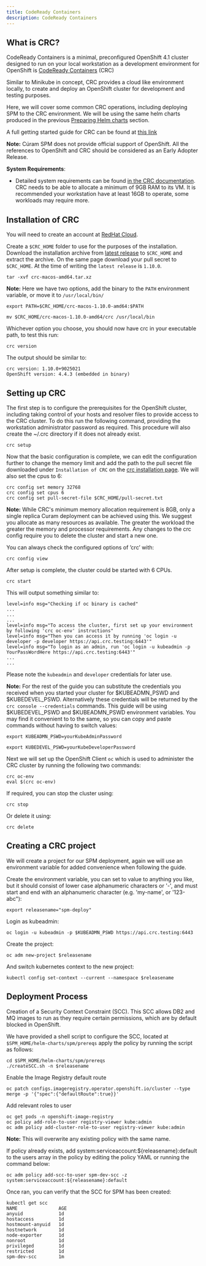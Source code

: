 ```yaml
---
title: CodeReady Containers
description: CodeReady Containers
---
```


## What is CRC?

CodeReady Containers is a minimal, preconfigured OpenShift 4.1 cluster designed to run on your local workstation as a development environment for OpenShift is [CodeReady Containers](https://github.com/code-ready/crc) (CRC)

Similar to Minikube in concept, CRC provides a cloud like environment locally, to create and deploy an OpenShift cluster for development and testing purposes.

Here, we will cover some common CRC operations, including deploying SPM to the CRC environment. We will be using the same helm charts produced in the previous [Preparing Helm charts](/04-deployment/hc_deployment) section.

A full getting started guide for CRC can be found at [this link](https://access.redhat.com/documentation/en-us/red_hat_codeready_containers/1.8/html/getting_started_guide/index)

<InlineNotification>

**Note:**  Cúram SPM does not provide official support of OpenShift. All the references to OpenShift and CRC should be considered as an Early Adopter Release.

</InlineNotification>

**System Requirements**:

- Detailed system requirements can be found [in the CRC documentation](https://code-ready.github.io/crc/#minimum-system-requirements_gsg).
CRC needs to be able to allocate a minimum of 9GB RAM to its VM.
It is recommended your workstation have at least 16GB to operate, some workloads may require more.

## Installation of CRC

You will need to create an account at [RedHat Cloud](https://www.redhat.com/).

Create a `$CRC_HOME` folder to use for the purposes of the installation.
Download the installation archive from [latest release](https://cloud.redhat.com/openshift/install/crc/installer-provisioned) to `$CRC_HOME` and extract the archive.
On the same page download your pull secret to `$CRC_HOME`. At the time of writing the `latest release` is `1.10.0`.

```shell
tar -xvf crc-macos-amd64.tar.xz
```

<InlineNotification>

**Note:**  Here we have two options, add the binary to the `PATH` environment variable, or move it to `/usr/local/bin/`

</InlineNotification>

<Tabs>

<Tab label="Add to the PATH">
<Row>
<Column>

`export PATH=$CRC_HOME/crc-macos-1.10.0-amd64:$PATH`

</Column>
</Row>
</Tab>

<Tab label="/usr/bin/local ">
<Row>
<Column>

`mv $CRC_HOME/crc-macos-1.10.0-amd64/crc /usr/local/bin`

</Column>
</Row>
</Tab>
</Tabs>

Whichever option you choose, you should now have crc in your executable path, to test this run:

```shell
crc version
```

The output should be similar to:

```
crc version: 1.10.0+9025021
OpenShift version: 4.4.3 (embedded in binary)
```

## Setting up CRC

The first step is to configure the prerequisites for the OpenShift cluster, including taking control of your hosts and resolver files to provide access to the CRC cluster.
To do this run the following command, providing the workstation administrator password as required.
This procedure will also create the ~/.crc directory if it does not already exist.

```shell
crc setup
```

Now that the basic configuration is complete, we can edit the configuration further to change the memory limit and add the path to the pull secret file downloaded under `Installation of CRC` on the [crc installation page](../crc_installation).
We will also set the cpus to 6:

```shell
crc config set memory 32768
crc config set cpus 6
crc config set pull-secret-file $CRC_HOME/pull-secret.txt
```

<InlineNotification>

**Note:**  While CRC's minimum memory allocation requirement is 8GB, only a single replica Curam deployment can be achieved using this.
We suggest you allocate as many resources as available.
The greater the workload the greater the memory and processor requirements.
Any changes to the crc config require you to delete the cluster and start a new one.

</InlineNotification>

You can always check the configured options of ’crc’ with:

```shell
crc config view
```

After setup is complete, the cluster could be started with 6 CPUs.

```shell
crc start
```

This will output something similar to:

```
level=info msg="Checking if oc binary is cached"
...
...
...
level=info msg="To access the cluster, first set up your environment by following 'crc oc-env' instructions"
level=info msg="Then you can access it by running 'oc login -u developer -p developer https://api.crc.testing:6443'"
level=info msg="To login as an admin, run 'oc login -u kubeadmin -p YourPassWordHere https://api.crc.testing:6443'"
...
...
```

Please note the `kubeadmin` and `developer` credentials for later use.

<InlineNotification>

**Note:**  For the rest of the guide you can substitute the credentials you received when you started your cluster for $KUBEADMN_PSWD and $KUBEDEVEL_PSWD.
Alternatively these credentials will be returned by the `crc console --credentials` commands.
This guide will be using $KUBEDEVEL_PSWD and $KUBEADMN_PSWD environment variables.
You may find it convenient to to the same, so you can copy and paste commands without having to switch values:

`export KUBEADMN_PSWD=yourKubeAdminPassword`

`export KUBEDEVEL_PSWD=yourKubeDeveloperPassword`

</InlineNotification>

Next we will set up the OpenShift Client `oc` which is used to administer the CRC cluster by running the following two commands:

```shell
crc oc-env
eval $(crc oc-env)
```

If required, you can stop the cluster using:

```shell
crc stop
```

Or delete it using:

```shell
crc delete
```

## Creating a CRC project

We will create a project for our SPM deployment, again we will use an environment variable for added convenience when following the guide.

Create the environment variable, you can set to value to anything you like, but it should consist of lower case alphanumeric characters or '-', and must start and end with an alphanumeric character (e.g. 'my-name',  or '123-abc"):

```shell
export releasename="spm-deploy"
```

Login as kubeadmin:

```shell
oc login -u kubeadmin -p $KUBEADMN_PSWD https://api.crc.testing:6443
```

Create the project:

```shell
oc adm new-project $releasename
```

And switch kubernetes context to the new project:

```shell
kubectl config set-context --current --namespace $releasename
```

## Deployment Process

Creation of a Security Context Constraint (SCC).
This SCC allows DB2 and MQ images to run as they require certain permissions, which are by default blocked in OpenShift.

We have provided a shell script to configure the SCC, located at `$SPM_HOME/helm-charts/spm/prereqs` apply the policy by running the script as follows:

```shell
cd $SPM_HOME/helm-charts/spm/prereqs
./createSCC.sh -n $releasename
```

Enable the Image Registry default route

```shell
oc patch configs.imageregistry.operator.openshift.io/cluster --type merge -p '{"spec":{"defaultRoute":true}}'

```

Add relevant roles to user

```shell
oc get pods -n openshift-image-registry
oc policy add-role-to-user registry-viewer kube:admin
oc adm policy add-cluster-role-to-user registry-viewer kube:admin
```

<InlineNotification>

**Note:**  This will overwrite any existing policy with the same name.

If policy already exists, add system:serviceaccount:${releasename}:default to the users array in the policy by editing the policy YAML or running the command below:

`oc adm policy add-scc-to-user spm-dev-scc -z system:serviceaccount:${releasename}:default`

</InlineNotification>

Once ran, you can verify that the SCC for SPM has been created:

```
kubectl get scc
NAME               AGE
anyuid             1d
hostaccess         1d
hostmount-anyuid   1d
hostnetwork        1d
node-exporter      1d
nonroot            1d
privileged         1d
restricted         1d
spm-dev-scc        1m
```
